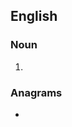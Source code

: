 ==English==

===Noun===
{{head|en|noun form}}

# {{plural of|stealer|lang=en}}

===Anagrams===
* {{anagrams|en|a=aeelrsst|Laseters|Lasseter|Telessar|rateless|reslates|tearless|tesselar|tesseral}}